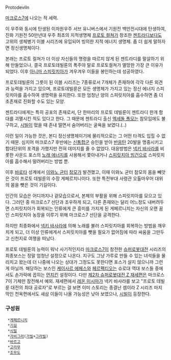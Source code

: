 Protodeviln

[[마크로스7]]에 나오는 적 세력.

이 우주와 동시에 탄생된 이차원우주 서브 유니버스에서 기원전 백만전시대에 탄생하여, 진화 기원전 50만년대 우주 최초의 지적생명체 [[프로토 컬쳐]]가 창조한 [[젠트라디]]보다도 고위의 생체병기 이블 시리즈에 유입되어 빙의한 지적 에너지 생명체. 좀 더 쉽게 말하자면 정신생명체이다.

본래는 프로토 컬쳐가 더 이상 자신들의 명령을 따르지 않게 된 젠트라디를 말살하기 위해 만들었으나, 결국 프로토데빌룬의 폭주야 말로 프로토컬쳐가 멸망한 가장 큰 이유가 되었다. 이후 [[아니마 스피릿치아]]가 겨우겨우 이들을 봉인하는데 성공하였다.

프로토데빌룬의 그릇이 된 이블 시리즈는 7종류로서 7개체가 존재하여 각각 다른 외견과 능력을 가지고 있으며, 프로토데빌룬은 모든 생명체가 가지고 있는 정신 에너지 스피릿치아를 흡수하여 생명력을 유지한다. 또한 엄청난 양의 스피릿치아를 흡수하면 좀 더 초존재로 진화할 수도 있는 모양.

젠트라디에게는 특히 공포의 존재로서, 단 한마리의 프로토 데빌룬이 젠트라디 한개 함대를 괴멸시킨 적도 있다고 한다. 그 때문에 젠트라디 출신 [[엑세돌 폴모]]는 참모임에도 불구하고, [[시빌]]이 떴을 때 존내 떨면서 숨어버리는 굴욕을 보였다.(..)

이런 일이 가능한 것은, 본디 정신생명체이기에 물리적으로는 그 어떤 타격도 입힐 수 없기 때문. 심지어 마크로스7 후반에는 [[신통합군]] 승인을 받아 [[반응탄]] 20발을 명중시키고 함대단위의 포격을 가했지만 전혀 데미지를 줄 수 없었다. 대응방법은 [[넥키 바사라]]를 비롯한 사운드 포스의 [[노래 에너지]]를 사용해서 쫓아내거나 [[스피릿치아 빔]]건으로 스피릿치아를 흡수해서 말려버리는 방법 뿐.

이후 [[바로타]] 성계에서 [[이와노 균터]] [[참모]]가 발견했고, 이때 이와노 균터 참모의 몸을 빼앗은 것이 프로토 데빌룬의 수장 게페르치니이다. 또한 특전부대 사령관 오톨마우어 대위의 몸을 뺏은 것이 기길이다.

인간의 모습은 어디까지나 겉모습으로서, 본체의 부활을 위해 스피릿치아를 모으고 있다. 그러던 중 마크로스7 선단과 조우하게 되고, 다른 존재와는 달리 어느정도 내버려두면 스피릿치아가 회복되는 인류에게 큰 흥미를 가지게 된 게페르니치는 자신의 오랜 꿈인 스피릿치아 농장을 이루기 위해 마크로스7 선단을 공격한다.

하지만 최종화에서 [[넥키 바사라]]에 의해 노래를 불러 스피릿치아를 회복하는 방법을 깨우치게 되고, 더 이상 인류에게서 스피릿치아를 뺏을 필요가 없어짐에 따라 싸움을 그만두고 신천지로 여행을 떠났다.

프로토 데빌룬의 능력이 워낙 사기적인지라 [[마크로스7]]이 참전한 [[슈퍼로봇대전]] 시리즈의 최종보스는 정말 엄청난 설정으로 나온다. 지구도 그냥 가루로 만들 수 있는 녀석들을 물리치고 왔는데 더 나중에 나오는 상대가 그정도도 못한다면 포스가 살지 않으니까 그런게 아닐까. 해당하는 보스인 [[케이사르 에페스]]와 [[페르펙티오]]는 슈로대 역대 보스들 중에서도 손가락에 꼽히는 [[먼치킨]] 설정이다. 다만 [[제2차 슈퍼로봇대전 Z 재세편]]은 마크로스7이 기체만 참전해서 예외. 재세편에서 [[레온 미시마]]가 넥키 바사라를 보고 "프로토 데빌룬 대전의 최대 공로자"로 부르는 걸 보면 이미 스토리는 종결난 셈이라 Z 시리즈 마지막인 천옥편에서도 새삼 이들이 나올 가능성은 낮아 보였으나, [[시빌]]이 등장한다.

=== 구성원 ===
  *[[게페르니치]]
  *[[기길]]
  *[[시빌]]
  *[[가비그라]]([[가빌]]+[[그라빌]])
  *[[바르고]]
  *[[고라무]]
  *[[조무도]]
   
